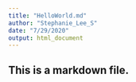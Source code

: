 ---
title: "HelloWorld.md"
author: "Stephanie_Lee_S"
date: "7/29/2020"
output: html_document
---

## This is a markdown file.
